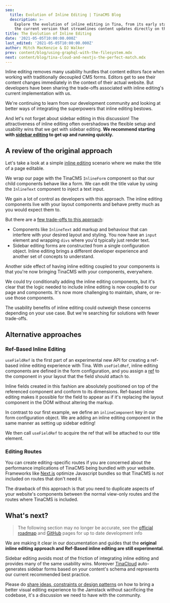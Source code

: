 ```yaml
---
seo:
  title: Evolution of Inline Editing | TinaCMS Blog
  description: >-
    Explore the evolution of inline editing in Tina, from its early stages to
    the current version that streamlines content updates directly on the page
title: The Evolution of Inline Editing
date: '2021-05-05T10:00:00.000Z'
last_edited: '2021-05-05T10:00:00.000Z'
author: Mitch MacKenzie & DJ Walker
prev: content/blog/using-graphql-with-the-filesystem.mdx
next: content/blog/tina-cloud-and-nextjs-the-perfect-match.mdx
---
```


Inline editing removes many usability hurdles that content editors face when working with traditionally decoupled CMS forms. Editors get to see their content changes immediately in the context of their actual website. But developers have been sharing the trade-offs associated with inline editing's current implementation with us.

We're continuing to learn from our development community and looking at better ways of integrating the superpowers that inline editing bestows.

And let's not forget about sidebar editing in this discussion! The attractiveness of inline editing often overshadows the flexible setup and usability wins that we get with sidebar editing. **We recommend starting with [sidebar editing](/docs/getting-started/cms-set-up/#sidebar) to get up and running quickly.**

## A review of the original approach

Let's take a look at a simple [inline editing](/docs/contextual-editing/overview) scenario where we make the title of a page editable.

We wrap our page with the TinaCMS `InlineForm` component so that our child components behave like a form. We can edit the title value by using the `InlineText` component to inject a text input.

<Codesandbox embedSrc="https://codesandbox.io/embed/tina-inline-editing-y28os?fontsize=14&hidenavigation=1&theme=dark&view=split&editorsize=65" title="tina-inline-editing" />

We gain a lot of control as developers with this approach. The inline editing components live with your layout components and behave pretty much as you would expect them to.

But there are a [few trade-offs to this approach](/blog/more-changes-coming-to-inline-editing/):

* Components like `InlineText` add markup and behaviour that can interfere with your desired layout and styling. You now have an `input` element and wrapping `divs` where you'd typically just render text.
* Sidebar editing forms are constructed from a single configuration object. Inline editing brings a different developer experience and another set of concepts to understand.

Another side effect of having inline editing coupled to your components is that you're now bringing TinaCMS with your components, everywhere.

We could try conditionally adding the inline editing components, but it's clear that the logic needed to include inline editing is now coupled to our page and components. It's now more challenging to maintain, share, or re-use those components.

The usability benefits of inline editing could outweigh these concerns depending on your use case. But we're searching for solutions with fewer trade-offs.

## Alternative approaches

### Ref-Based Inline Editing

`useFieldRef` is the first part of an experimental new API for creating a ref-based inline editing experience with Tina. With `useFieldRef`, inline editing components are defined in the form configuration, and you assign a [ref](https://react.dev/learn/referencing-values-with-refs#refs-and-the-dom) to the component in your layout that the field should attach to.

Inline fields created in this fashion are absolutely positioned on top of the referenced component and conform to its dimensions. Ref-based inline editing makes it possible for the field to appear as if it's replacing the layout component in the DOM without altering the markup.

In contrast to our first example, we define an `inlineComponent` key in our form configuration object. We are adding an inline editing component in the same manner as setting up sidebar editing!

We then call `useFieldRef` to acquire the ref that will be attached to our title element.

<Codesandbox embedSrc="https://codesandbox.io/embed/tina-ref-based-inline-editing-p8kx4?fontsize=14&hidenavigation=1&theme=dark&view=split&editorsize=65" title="tina-inline-editing" />

### Editing Routes

You can create editing-specific routes if you are concerned about the performance implications of TinaCMS being bundled with your website. Frameworks like [Next.js](https://nextjs.org) optimize Javascript bundles so that TinaCMS is *not* included on routes that don't need it.

The drawback of this approach is that you need to duplicate aspects of your website's components between the normal view-only routes and the routes where TinaCMS is included.

## What's next?

> The following section may no longer be accurate, see the [official roadmap](https://tina.io/roadmap/ "Roadmap") and [GitHub](https://github.com/tinacms) pages for up to date development info

We are making it clear in our documentation and guides that the **original inline editing approach and Ref-Based inline editing are still experimental**.

Sidebar editing avoids most of the friction of integrating inline editing and provides many of the same usability wins.
Moreover [TinaCloud](https://app.tina.io) auto-generates sidebar forms based on your content's schema and represents our current recommended best practice.

Please do [share ideas, constraints or design patterns](https://github.com/tinacms/tinacms/issues) on how to bring a better visual editing experience to the Jamstack without sacrificing the codebase, it's a discussion we need to have with the community.
